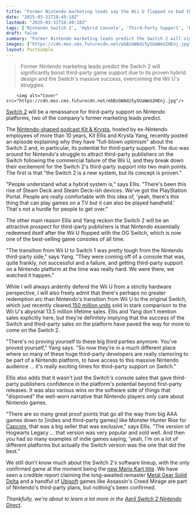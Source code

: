 ```yaml
---
title: "Former Nintendo marketing leads say the Wii U flopped so bad that getting third-party support on Switch was 'really hard,' but the Switch 2 marks a new era: 'There's no more proving yourself'"
date: "2025-03-31T18:49:18Z"
lastmod: "2025-03-31T18:49:18Z"
tags: ['Nintendo Switch 2', 'Hybrid Console', 'Third-Party Support', 'Handheld', 'Console Gaming']
draft: false
summary: "Former Nintendo marketing leads predict the Switch 2 will significantly boost third-party game support due to its proven hybrid design and the Switch's massive success, overcoming the Wii U's struggles."
images: ["https://cdn.mos.cms.futurecdn.net/ebBzGWAdz5ySUaWeU2HEnj.jpg"]
layout: PostSimple
---
```

> Former Nintendo marketing leads predict the Switch 2 will significantly boost third-party game support due to its proven hybrid design and the Switch's massive success, overcoming the Wii U's struggles.


        <img alt="Cover" src="https://cdn.mos.cms.futurecdn.net/ebBzGWAdz5ySUaWeU2HEnj.jpg"/>
        
[Switch 2](https://www.gamesradar.com/nintendo-switch-2-guide/) will be a renaissance for third-party support on Nintendo platforms, two of the company's former marketing leads predict.

The [Nintendo-shaped podcast Kit & Krysta](https://www.youtube.com/watch?v=x79KVNhQTgg), hosted by ex-Nintendo employees of more than 10 years, Kit Ellis and Krysta Yang, recently posted an episode explaining why they have "full-blown optimism" about the Switch 2 and, in particular, its potential for third-party support. The duo was around for Nintendo's struggle to attract third-party publishers on the Switch following the commercial failure of the Wii U, and they break down their excitement for the Switch 2's third-party support into two main points. The first is that "the Switch 2 is a new system, but its concept is proven."

"People understand what a hybrid system is," says Ellis. "There's been this rise of Steam Deck and Steam Deck-ish devices. We've got the PlayStation Portal. People are really comfortable with this idea of, 'yeah, there's this thing that can play games on a TV but it can also be played handheld.' That's not a hurdle for people to get over."

The other main reason Ellis and Yang reckon the Switch 2 will be an attractive prospect for third-party publishers is that Nintendo essentially redeemed itself after the Wii U flopped with the OG Switch, which is now one of the best-selling game consoles of all time.

"The transition from Wii U to Switch 1 was pretty tough from the Nintendo third-party side," says Yang. "They were coming off of a console that was, quite frankly, not successful and a failure, and getting third-party support on a Nintendo platform at the time was really hard. We were there, we watched it happen."

While I will always ardently defend the Wii U from a strictly hardware perspective, I will also freely admit that there's perhaps no greater redemption arc than Nintendo's transition from Wii U to the original Switch, which just recently cleared[ 150 million units](https://www.gamesradar.com/hardware/nintendo-switch-clears-150-million-sales-closing-gap-with-ps2-once-again-after-sony-bumped-up-its-own-figures-last-year/) sold in stark comparison to the Wii U's abysmal 13.5 million lifetime sales. Ellis and Yang don't mention sales explicitly here, but they're definitely implying that the success of the Switch and third-party sales on the platform have paved the way for more to come on the Switch 2.

"There's no proving yourself to these big third parties anymore. You've proved yourself," Yang says. "So now they're in a much different place where so many of these huge third-party developers are really clamoring to be part of a Nintendo platform, to have access to this massive Nintendo audience ... it's really exciting times for third-party support on Switch."

Ellis also adds that it wasn't just the Switch's console sales that gave third-party publishers confidence in the platform's potential beyond first-party releases. It was also various wins on the software side of things that "disproved" the well-worn narrative that Nintendo players only care about Nintendo games.

"There are so many great proof points that go all the way from big AAA games down to [indies and third-party games] like Monster Hunter Rise for [Capcom](https://www.gamesradar.com/tag/capcom/), that was a big seller that was exclusive," says Ellis. "The version of Hogwarts Legacy ... that version was very popular and sold well. And then you had so many examples of indie games saying, 'yeah, I'm on a lot of different platforms but actually the Switch version was the one that did the best."

We still don't know much about the Switch 2's software lineup, with the only confirmed game at the moment being the [new Mario Kart title](https://www.gamesradar.com/mario-kart-9-guide/). We have seen a credible report claiming the long-awaited remaster [Metal Gear Solid Delta](https://www.gamesradar.com/metal-gear-solid-3-remake-guide/) and a handful of [Ubisoft](https://www.gamesradar.com/tag/ubisoft/) games like Assassin's Creed Mirage are part of Nintendo's third-party plans, but nothing's been confirmed.

*Thankfully, we're about to learn a lot more in the *[<em>April Switch 2 Nintendo Direct</em>](https://www.gamesradar.com/games/nintendo-direct-switch-2-april-2025-guide/)*.*
        